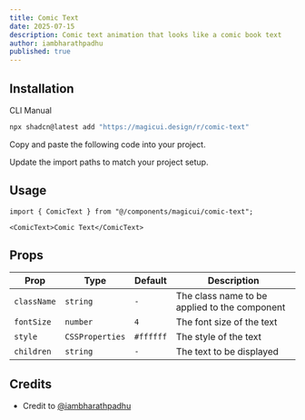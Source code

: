 ```yaml
---
title: Comic Text
date: 2025-07-15
description: Comic text animation that looks like a comic book text
author: iambharathpadhu
published: true
---
```


<ComponentPreview name="comic-text-demo" />

## Installation

<Tabs defaultValue="cli">

<TabsList>
  <TabsTrigger value="cli">CLI</TabsTrigger>
  <TabsTrigger value="manual">Manual</TabsTrigger>
</TabsList>
<TabsContent value="cli">

```bash
npx shadcn@latest add "https://magicui.design/r/comic-text"
```

</TabsContent>

<TabsContent value="manual">

<Steps>

<Step>Copy and paste the following code into your project.</Step>

<ComponentSource name="comic-text" />

<Step>Update the import paths to match your project setup.</Step>

</Steps>

</TabsContent>

</Tabs>

## Usage

```tsx
import { ComicText } from "@/components/magicui/comic-text";
```

```tsx
<ComicText>Comic Text</ComicText>
```

## Props

| Prop        | Type            | Default   | Description                                   |
| ----------- | --------------- | --------- | --------------------------------------------- |
| `className` | `string`        | `-`       | The class name to be applied to the component |
| `fontSize`  | `number`        | `4`       | The font size of the text                     |
| `style`     | `CSSProperties` | `#ffffff` | The style of the text                         |
| `children`  | `string`        | `-`       | The text to be displayed                      |


## Credits

- Credit to [@iambharathpadhu](https://github.com/iambharathpadhu)